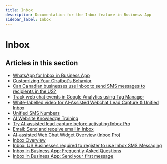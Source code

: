 ```yaml
---
title: Inbox
description: Documentation for the Inbox feature in Business App
sidebar_label: Inbox
---
```


# Inbox

## Articles in this section

- [WhatsApp for Inbox in Business App](/business-app/inbox/whatsapp-for-inbox)
- [Customizing Your Chatbot's Behavior](/business-app/inbox/customizing-your-chatbots-behavior)
- [Can Canadian businesses use Inbox to send SMS messages to recipients in the US?](/business-app/inbox/sms-canada-to-us)
- [Track web chat events in Google Analytics using Tag Manager](/business-app/inbox/track-web-chat-events-in-google-analytics-using-tag-manager)
- [White-labelled video for AI-Assisted Webchat Lead Capture & Unified Inbox](/business-app/inbox/white-labelled-video-for-ai-assisted-webchat-lead-capture-unified-inbox)
- [Unified SMS Numbers](/business-app/inbox/unified-sms-numbers)
- [AI Website Knowledge Training](/business-app/inbox/ai-website-knowledge-training)
- [Try AI-assisted lead capture before activating Inbox Pro](/business-app/inbox/try-ai-assisted-lead-capture)
- [Email: Send and receive email in Inbox](/business-app/inbox/email-inbox)
- [AI-assisted Web Chat Widget Overview (Inbox Pro)](/business-app/inbox/ai-assisted-web-chat-widget-overview)
- [Inbox Overview](/business-app/inbox/inbox-overview)
- [Inbox: US Businesses required to register to use Inbox SMS Messaging](/business-app/inbox/us-businesses-sms-registration)
- [Inbox in Business App: Frequently Asked Questions](/business-app/inbox/inbox-faq)
- [Inbox in Business App: Send your first message](/business-app/inbox/inbox)